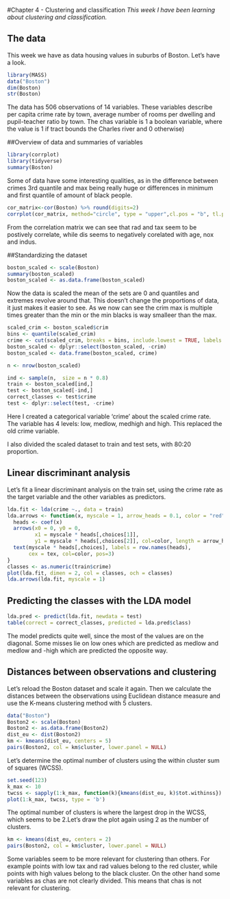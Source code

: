 #Chapter 4 - Clustering and classification
*This week I have been learning about clustering and classification.*

## The data

This week we have as data housing values in suburbs of Boston. Let's have a look.

```r
library(MASS)
data("Boston")
dim(Boston)
str(Boston)
```

The data has 506 observations of 14 variables. These variables describe per capita crime rate by town, average number of rooms per dwelling and pupil-teacher ratio by town. The chas variable is 1 a boolean variable, where the value is 1 if tract bounds the Charles river and 0 otherwise)

##Overview of data and summaries of variables

```r
library(corrplot)
library(tidyverse)
summary(Boston)
```

Some of data have some interesting qualities, as in the difference between crimes 3rd quantile and max being really huge or differences in minimum and first quantile of amount of black people.

```r
cor_matrix<-cor(Boston) %>% round(digits=2)
corrplot(cor_matrix, method="circle", type = "upper",cl.pos = "b", tl.pos = "d", tl.cex = 0.6)
```

From the correlation matrix we can see that rad and tax seem to be postively correlate, while dis seems to negatively corelated with age, nox and indus.

##Standardizing the dataset

```r
boston_scaled <- scale(Boston)
summary(boston_scaled)
boston_scaled <- as.data.frame(boston_scaled)
```

Now the data is scaled the mean of the sets are 0 and quantiles and extremes revolve around that. This doesn't change the proportions of data, it just makes it easier to see. As we now can see the crim max is multiple times greater than the min or the min blacks is way smalleer than the max. 

```r
scaled_crim <- boston_scaled$crim
bins <- quantile(scaled_crim)
crime <- cut(scaled_crim, breaks = bins, include.lowest = TRUE, labels = c("low", "med_low", "med_high", "high"))
boston_scaled <- dplyr::select(boston_scaled, -crim)
boston_scaled <- data.frame(boston_scaled, crime)

n <- nrow(boston_scaled)

ind <- sample(n,  size = n * 0.8)
train <- boston_scaled[ind,]
test <- boston_scaled[-ind,]
correct_classes <- test$crime
test <- dplyr::select(test, -crime)
```

Here I created a categorical variable ‘crime’ about the scaled crime rate. The variable has 4 levels: low, medlow, medhigh and high. This replaced the old crime variable.

I also divided the scaled dataset to train and test sets, with 80:20 proportion.

## Linear discriminant analysis

Let's fit a linear discriminant analysis on the train set, using the crime rate as the target variable and the other variables as predictors.

```r
lda.fit <- lda(crime ~., data = train)
lda.arrows <- function(x, myscale = 1, arrow_heads = 0.1, color = "red", tex = 0.75, choices = c(1,2)){
  heads <- coef(x)
  arrows(x0 = 0, y0 = 0, 
         x1 = myscale * heads[,choices[1]], 
         y1 = myscale * heads[,choices[2]], col=color, length = arrow_heads)
  text(myscale * heads[,choices], labels = row.names(heads), 
       cex = tex, col=color, pos=3)
}
classes <- as.numeric(train$crime)
plot(lda.fit, dimen = 2, col = classes, och = classes)
lda.arrows(lda.fit, myscale = 1)
```

## Predicting the classes with the LDA model

```r
lda.pred <- predict(lda.fit, newdata = test)
table(correct = correct_classes, predicted = lda.pred$class)
```

The model predicts quite well, since the most of the values are on the diagonal. Some misses lie on low ones which are predicted as medlow and medlow and -high which are predicted the opposite way.

## Distances between observations and clustering

Let's reload the Boston dataset and scale it again. Then we calculate the distances between the observations using Euclidean distance measure and use the K-means clustering method with 5 clusters.

```r
data("Boston")
Boston2 <- scale(Boston)
Boston2 <- as.data.frame(Boston2)
dist_eu <- dist(Boston2)
km <- kmeans(dist_eu, centers = 5)
pairs(Boston2, col = km$cluster, lower.panel = NULL)
```

Let's determine the optimal number of clusters using the within cluster sum of squares (WCSS).

```r
set.seed(123)
k_max <- 10
twcss <- sapply(1:k_max, function(k){kmeans(dist_eu, k)$tot.withinss})
plot(1:k_max, twcss, type = 'b')
```

The optimal number of clusters is where the largest drop in the WCSS, which seems to be 2.Let's draw the plot again using 2 as the number of clusters.

```r
km <- kmeans(dist_eu, centers = 2)
pairs(Boston2, col = km$cluster, lower.panel = NULL)
```

Some variables seem to be more relevant for clustering than others. For example points with low tax and rad values belong to the red cluster, while points with high values belong to the black cluster. On the other hand some variables as chas are not clearly divided. This means that chas is not relevant for clustering.